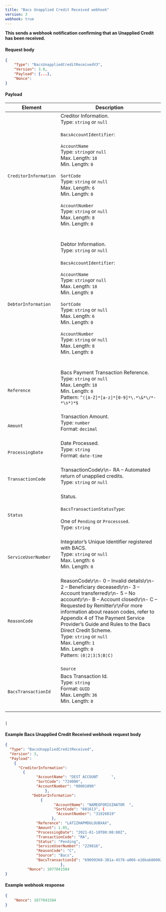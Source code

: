 ```yaml
---
title: "Bacs Unapplied Credit Received webhook"
version: 3
webhook: true
---
```


**This sends a webhook notification confirming that an Unapplied Credit has been received.**

#### Request body

```json
{
    "Type": "BacsUnappliedCreditReceivedV3",
    "Version": 3.0,
    "Payload": {...},
    "Nonce":
}
```

#### Payload
| Element                       | Description                                                                                                                                                                                                                                                                                                                                                                                                                                                                                                                                                                                                                                                                                                                                                                                                                             |
|-------------------------------|-----------------------------------------------------------------------------------------------------------------------------------------------------------------------------------------------------------------------------------------------------------------------------------------------------------------------------------------------------------------------------------------------------------------------------------------------------------------------------------------------------------------------------------------------------------------------------------------------------------------------------------------------------------------------------------------------------------------------------------------------------------------------------------------------------------------------------------------|
| `CreditorInformation`                      |Creditor Information.<br />Type: `string` or `null`<br/><br />`BacsAccountIdentifier`:<br /><br />`AccountName`<br />        Type: `string`or `null`<br />        Max. Length: `18`<br />        Min. Length: `0`<br /><br />`SortCode`<br />        Type: `string` or `null`<br />        Max. Length: `6`<br />        Min. Length: `0`<br /> <br /> `AccountNumber`<br />        Type: `string` or `null`<br />        Max. Length: `8`<br />        Min. Length: `0`<br />        <br /><br />                                                                                                                                                                                                                                                                                                                                                                                                                                                                 
| `DebtorInformation`                      |Debtor Information.<br />Type: `string` or `null`<br/><br />`BacsAccountIdentifier`:<br /><br />`AccountName`<br />        Type: `string`or `null`<br />        Max. Length: `18`<br />        Min. Length: `0`<br /><br />`SortCode`<br />        Type: `string` or `null`<br />        Max. Length: `6`<br />        Min. Length: `0`<br /> <br /> `AccountNumber`<br />        Type: `string` or `null`<br />        Max. Length: `8`<br />        Min. Length: `0`<br />        <br /><br />                                                                                                                                                                                                                                                                                                                                                                                                                                                                 
| `Reference`                      |Bacs Payment Transaction Reference. <br />Type: `string` or `null`<br/>Max. Length: `18`	<br/>Min. Length: `0`<br/>Pattern: `^([A-Z]*[a-z]*[0-9]*\.*\&*\/*-*\s*)*$`<br /><br />                                                                                                                                                                                                                                                                                                                                                                                                                                                                 
| `Amount`            |Transaction Amount.<br /> Type: `number`<br/>Format: `decimal`<br /><br />                                                                                                                                                                                                                                                                                                                                                                                                                                                              
| `ProcessingDate`       |Date Processed.<br/>Type: `string` <br/>Format: `date-time`<br/><br />                                                                                                                                                                                                                                                                                                                                                                                                                                                              
| `TransactionCode`            |TransactionCode\r\n- RA  – Automated return of unapplied credits.<br /> Type: `string` or `null`<br /> <br/>                                                                                                                                                                                                                                                                                                                                                                                                                                                               
| `Status`                      |Status.<br /><br />`BacsTransactionStatusType`:<br /><br />One of `Pending` or `Processsed`. <br /> Type: `string` <br /><br />                                                                                                                                                                                                                                                                                                                                                                                                                                                              
| `ServiceUserNumber`                    |Integrator’s Unique Identifier registered with BACS.<br /> Type: `string` or `null`<br />  Max. Length: `6`<br />    Min. Length: `0` <br /> <br />                                                                                                                                                                                                                                                                                                                                                                                                                                                           
| `ReasonCode`       |ReasonCode\r\n- 0 – Invalid details\r\n- 2 – Beneficiary deceased\r\n- 3 – Account transferred\r\n- 5 – No account\r\n- B – Account closed\r\n- C – Requested by Remitter\r\nFor more information about reason codes, refer to Appendix 4 of The Payment Service Provider’s Guide and Rules to the Bacs Direct Credit Scheme.<br/>Type: `string` or `null`<br/>Max. Length: `1`<br/>Min. Length: `0`<br />        Pattern: `(0¦2¦3¦5¦B¦C)`<br /> <br />
                                                                                                                                                                                                                                                                      | `Source` 				|Origination of the endpoint.<br /><br />`BacsEventSource`:<br /><br />`Bacs`<br /> Type: `string` <br /><br />                                                                                                                                                                                                                                                                                                                                                                                                       
| `BacsTransactionId`             |Bacs Transaction Id.<br />Type: `string`<br />Format: `GUID`<br/>Max. Length: `36`<br/>Min. Length: `0`<br/>  <br />      


                                                                                                                                                                                                                                          |

#### Example Bacs Unapplied Credit Received  webhook request body

```json
{
  "Type": "BacsUnappliedCreditReceived",
  "Version": 3,
  "Payload":
    { 
      "CreditorInformation":
        {
              "AccountName": "DEST ACCOUNT      ",
              "SortCode": "724000",
              "AccountNumber": "00001090"
                  },
            "DebtorInformation":
                {
                      "AccountName": "NAMEOFORIGINATOR  ",
                      "SortCode": "601613", (
                       "AccountNumber": "31926819"
                     },
              "Reference": "LATIZHAPMDULOUBXAX",
              "Amount": 1.05,
              "ProcessingDate": "2021-01-10T00:00:00Z",
              "TransactionCode": "RA",
              "Status": "Pending",
              "ServiceUserNumber": "229816",
              "ReasonCode": "C",
              "Source": "Bacs",
              "BacsTransactionId": "69099368-381a-4578-a066-e16bab86002a"
                         },
          "Nonce": 1077041584
}
```
#### Example webhook response

```json
{
    "Nonce": 1077041584
}
```
